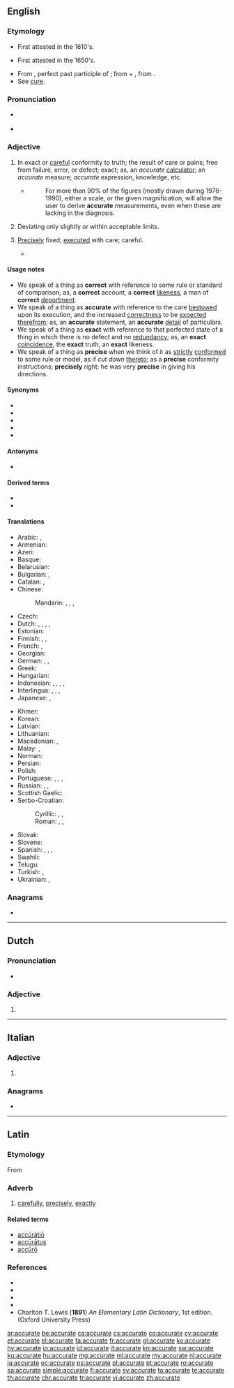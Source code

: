 ==English==

===Etymology===
* First attested in the 1610's.
* {{sense|exactness}} First attested in the 1650's.
* From {{etyl|la|en}} {{m|la|accūrātus||done with care}}, perfect past participle of {{m|la|accūrō||take care of}}; from {{m|la|ad-||to, towards, at}} + {{m|la|cūrō||take care}}, from {{m|la|cūra||care}}.
* See [[#English|cure]].

===Pronunciation===
* {{a|US}} {{IPA|/ˈæk.jɚ.ɪt/|lang=en}}
* {{audio|En-us-accurate.ogg|Audio (US)|lang=en}}

===Adjective===
{{en-adj|er|more}}

# In exact or [[careful]] conformity to truth; the result of care or pains; free from failure, error, or defect; exact; as, an ''accurate'' [[calculator]]; an ''accurate'' measure; ''accurate'' expression, knowledge, etc.
#* {{RQ:Schuster Hepaticae V|x}}
#*: For more than 90% of the figures (mostly drawn during 1976-1990), either a scale, or the given magnification, will allow the user to derive '''accurate''' measurements, even when these are lacking in the diagnosis.
# Deviating only slightly or within acceptable limits.
# {{lb|en|obsolete}} [[precisely|Precisely]] fixed; [[executed]] with care; careful.
#* {{quote-book|author=Bacon|passage=Those conceive the celestial bodies have more '''accurate''' influences upon these things below.}}

====Usage notes====
* We speak of a thing as '''correct''' with reference to some rule or standard of comparison; as, a '''correct''' account, a '''correct''' [[likeness]], a man of '''correct''' [[deportment]].
* We speak of a thing as '''accurate''' with reference to the care [[bestowed]] upon its execution, and the increased [[correctness]] to be [[expected]] [[therefrom]]; as, an '''accurate''' statement, an '''accurate''' [[detail]] of particulars.
* We speak of a thing as '''exact''' with reference to that perfected state of a thing in which there is no defect and no [[redundancy]]; as, an '''exact''' [[coincidence]], the '''exact''' truth, an '''exact''' likeness.
* We speak of a thing as '''precise''' when we think of it as [[strictly]] [[conformed]] to some rule or model, as if ''cut down'' [[thereto]]; as a '''precise''' conformity instructions; '''precisely''' right; he was very '''precise''' in giving his directions.

====Synonyms====
* {{l|en|correct}}
* {{l|en|exact}}
* {{l|en|just}}
* {{l|en|nice}}
* {{l|en|particular}}

====Antonyms====
* {{l|en|inaccurate}}

====Derived terms====
* {{l|en|accuracy}}
* {{l|en|accurately}}

====Translations====
{{trans-top|exact or careful conformity to truth}}
* Arabic: {{t|ar|مَضْبُوط}}, {{t+|ar|دَقِيق}}
* Armenian: {{t+|hy|ճիշտ}}
* Azeri: {{t+|az|dəqiq}}
* Basque: {{t+|eu|doi}}
* Belarusian: {{t|be|дакладны́|m|sc=Cyrl}}
* Bulgarian: {{t+|bg|точен|tr=tóčen|sc=Cyrl}}, {{t+|bg|прецизен|tr=precízen|sc=Cyrl}}
* Catalan: {{t+|ca|exacte}}, {{t+|ca|precís}}
* Chinese:
*: Mandarin: {{t+|cmn|正確|sc=Hani}}, {{t+|cmn|正确|tr=zhèngquè|sc=Hani}}, {{t|cmn|準確|sc=Hani}}, {{t+|cmn|准确|tr=zhǔnquè|sc=Hani}}
* Czech: {{t+|cs|přesný|f}}
* Dutch: {{t+|nl|accuraat}}, {{t+|nl|precies}}, {{t+|nl|exact}}, {{t+|nl|trefzeker}}, {{t+|nl|nauwkeurig}}
* Estonian: {{t|et|täpne}}
* Finnish: {{t+|fi|tarkka}}, {{t+|fi|täsmällinen}}, {{t|fi|paikkansapitävä}}
* French: {{t+|fr|précis}}, {{t+|fr|exact}}
* Georgian: {{t|ka|ზუსტი}}
* German: {{t+|de|genau}}, {{t+|de|präzise}}, {{t+|de|exakt}}
* Greek: {{t+|el|ακριβής}}
* Hungarian: {{t+|hu|pontos}}
* Indonesian: {{t+|id|akurat}}, {{t+|id|teliti}}, {{t+|id|tepat}}, {{t+|id|cermat}}, {{t+|id|titis}}
* Interlingua: {{t|ia|accurate}}, {{t|ia|precise}}, {{t|ia|exacte}}, {{t|ia|juste}}
* Japanese: {{t+|ja|正確|tr=せいかくな, seikaku na|alt=正確な|sc=Jpan}}, {{t+|ja|精密|tr=せいみつな, seimitsu na|alt=精密な|sc=Jpan}}
{{trans-mid}}
* Khmer: {{t+|km|ត្រឹម|tr=trəm|sc=Khmr}}
* Korean: {{t+|ko|정확하다|tr=jeonghwak-han|alt=정확한|sc=Kore}}
* Latvian: {{t|lv|precīzs}}
* Lithuanian: {{t+|lt|tikslus}}
* Macedonian: {{t|mk|точен|tr=tóčen|sc=Cyrl}}, {{t|mk|прецизен|tr=précizen|sc=Cyrl}}
* Malay: {{t|ms|tepat}}, {{t|ms|jitu}}
* Norman: {{t|nrf|juste}}
* Persian: {{t+|fa|دقیق|tr=daqiq|sc=fa-Arab}}
* Polish: {{t+|pl|dokładny}}
* Portuguese: {{t+|pt|preciso|m}}, {{t+|pt|exato|m}}, {{t+|pt|acurado|m}}, {{t+|pt|justo|m}}
* Russian: {{t+|ru|то́чный}}, {{t+|ru|пра́вильный}}, {{t+|ru|аккура́тный}} {{qualifier|careful}}
* Scottish Gaelic: {{t|gd|cinnteach}}
* Serbo-Croatian:
*: Cyrillic: {{t|sh|точан|sc=Cyrl}}, {{t|sh|тачан|sc=Cyrl}}, {{t|sh|прецизан|sc=Cyrl}}
*: Roman: {{t+|sh|točan}}, {{t+|sh|tačan}}, {{t+|sh|precizan}}
* Slovak: {{t|sk|presný}}
* Slovene: {{t|sl|natančen}}
* Spanish: {{t+|es|preciso}}, {{t+|es|exacto}}, {{t+|es|justo}}, {{t+|es|correcto}}
* Swahili: {{t+|sw|sanifu}}
* Telugu: {{t|te|ఖచ్చితమైన|tr=khachchitamaina|sc=Telu}}
* Turkish: {{t+|tr|kesin}}, {{t+|tr|dakik}}
* Ukrainian: {{t+|uk|точний|tr=tóčnyj|sc=Cyrl}}, {{t|uk|докладний|tr=dokládnyj|sc=Cyrl}}
{{trans-bottom}}

===Anagrams===
* {{l|en|carucate}}

----

==Dutch==

===Pronunciation===
* {{audio|Nl-accurate.ogg|Audio|lang=nl}}

===Adjective===
{{nl-adj-form}}

# {{nl-adj form of|infl|accuraat}}

----

==Italian==

===Adjective===
{{head|it|adjective form|g=f-p}}

# {{inflection of|accurato||f|p|lang=it}}

===Anagrams===
* {{l|it|cacature}}

----

==Latin==

===Etymology===
From {{m|la|accūrātus||elaborate, exact}}

===Adverb===
{{la-adv|accurat|accūrāt|e}}

# [[carefully]], [[precisely]], [[exactly]]

====Related terms====
* [[acuratio|accūrātiō]]
* [[accuratus|accūrātus]]
* [[accuro#Latin|accūrō]]

===References===
* {{R:L&S}}
* {{R:Elementary Lewis}}
* {{R:Gaffiot}}
* {{R:M&A}}
* Charlton T. Lewis ('''1891''') ''An Elementary Latin Dictionary'', 1st edition. (Oxford University Press)

[[ar:accurate]]
[[be:accurate]]
[[ca:accurate]]
[[cs:accurate]]
[[co:accurate]]
[[cy:accurate]]
[[et:accurate]]
[[el:accurate]]
[[fa:accurate]]
[[fr:accurate]]
[[gl:accurate]]
[[ko:accurate]]
[[hy:accurate]]
[[io:accurate]]
[[id:accurate]]
[[it:accurate]]
[[kn:accurate]]
[[sw:accurate]]
[[ku:accurate]]
[[hu:accurate]]
[[mg:accurate]]
[[ml:accurate]]
[[my:accurate]]
[[nl:accurate]]
[[ja:accurate]]
[[oc:accurate]]
[[ps:accurate]]
[[pl:accurate]]
[[pt:accurate]]
[[ro:accurate]]
[[sa:accurate]]
[[simple:accurate]]
[[fi:accurate]]
[[sv:accurate]]
[[ta:accurate]]
[[te:accurate]]
[[th:accurate]]
[[chr:accurate]]
[[tr:accurate]]
[[vi:accurate]]
[[zh:accurate]]